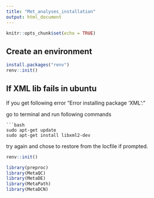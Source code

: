 ```yaml
---
title: "Met_analyses_installation"
output: html_document
---
```


```r
knitr::opts_chunk$set(echo = TRUE)
```

## Create an environment

```r
install.packages("renv")
renv::init()
```

## If XML lib fails in ubuntu

If you get following error "Error installing package 'XML':"

go to terminal and run following commands
```
```bash
sudo apt-get update
sudo apt-get install libxml2-dev

```
try again and chose to restore from the locfile if prompted.

```r
renv::init()
```
```r
library(preproc)
library(MetaQC)
library(MetaDE)
library(MetaPath)
library(MetaDCN)
```


